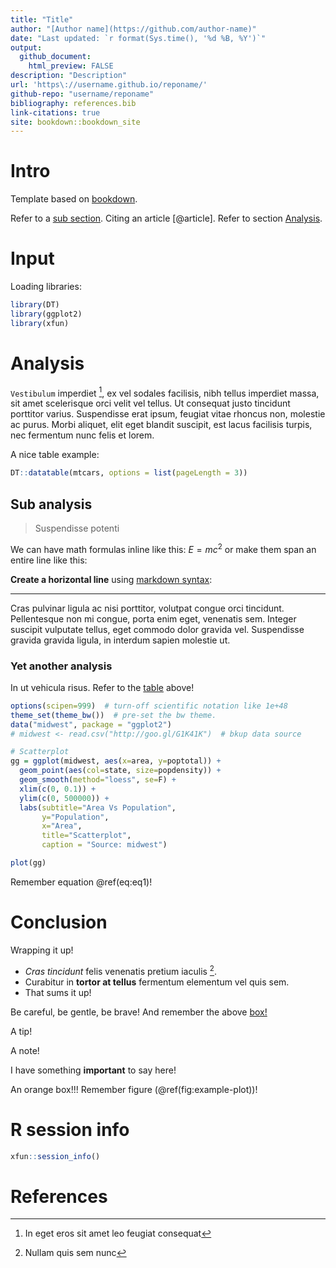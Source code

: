 ```yaml
---
title: "Title"
author: "[Author name](https://github.com/author-name)"
date: "Last updated: `r format(Sys.time(), '%d %B, %Y')`"
output:
  github_document:
    html_preview: FALSE
description: "Description"
url: 'https\://username.github.io/reponame/'
github-repo: "username/reponame"
bibliography: references.bib
link-citations: true
site: bookdown::bookdown_site
---
```


# Intro {-}

Template based on [bookdown](https://bookdown.org/yihui/bookdown/).

Refer to a [sub section](#sub-analysis). 
Citing an article [@article]. 
Refer to section [Analysis].

# Input {-}

Loading libraries:
```r
library(DT)
library(ggplot2)
library(xfun)
```

# Analysis {-}

`Vestibulum` imperdiet ^[In eget eros sit amet leo feugiat consequat], ex vel sodales facilisis, nibh tellus imperdiet massa, sit amet scelerisque orci velit vel tellus. Ut consequat justo tincidunt porttitor varius. Suspendisse erat ipsum, feugiat vitae rhoncus non, molestie ac purus. Morbi aliquet, elit eget blandit suscipit, est lacus facilisis turpis, nec fermentum nunc felis et lorem.

:::{#Table1}
A nice table example:
:::

```r
DT::datatable(mtcars, options = list(pageLength = 3))
```

## Sub analysis {-}

> Suspendisse potenti

We can have math formulas inline like this: $E=mc^2$ or make them span an entire line like this:
\begin{equation} 
  f=\frac{a}{b+c}
  (\#eq:eq1)
\end{equation}

**Create a horizontal line** using [markdown syntax](https://commonmark.org/help/):

---

Cras pulvinar ligula ac nisi porttitor, volutpat congue orci tincidunt. Pellentesque non mi congue, porta enim eget, venenatis sem. Integer suscipit vulputate tellus, eget commodo dolor gravida vel. Suspendisse gravida gravida ligula, in interdum sapien molestie ut.

### Yet another analysis {-}

:::{.blue-box}
In ut vehicula risus. 
Refer to the [table](#Table1) above!
:::

```r
options(scipen=999)  # turn-off scientific notation like 1e+48
theme_set(theme_bw())  # pre-set the bw theme.
data("midwest", package = "ggplot2")
# midwest <- read.csv("http://goo.gl/G1K41K")  # bkup data source

# Scatterplot
gg = ggplot(midwest, aes(x=area, y=poptotal)) + 
  geom_point(aes(col=state, size=popdensity)) + 
  geom_smooth(method="loess", se=F) + 
  xlim(c(0, 0.1)) + 
  ylim(c(0, 500000)) + 
  labs(subtitle="Area Vs Population", 
       y="Population", 
       x="Area", 
       title="Scatterplot", 
       caption = "Source: midwest")

plot(gg)
```

Remember equation \@ref(eq:eq1)!

# Conclusion {-}

:::{#box1 .green-box}
Wrapping it up!
:::

:::{#caution-text .caution}
- *Cras tincidunt* felis venenatis pretium iaculis ^[Nullam quis sem nunc]. 
- Curabitur in **tortor at tellus** fermentum elementum vel quis sem.
- That sums it up!
:::

:::{#warning-text .warning}
Be careful, be gentle, be brave! 
And remember the above [box!](#box1)
:::

:::{#tip-text .tip}
A tip!
:::

:::{#note-text .note}
A note!
:::

:::{#important-text .important}
I have something **important** to say here!
:::

:::{.orange-box}
An orange box!!! Remember figure (\@ref(fig:example-plot))!
:::

# R session info {-}

```r
xfun::session_info()
```

# References {-}
